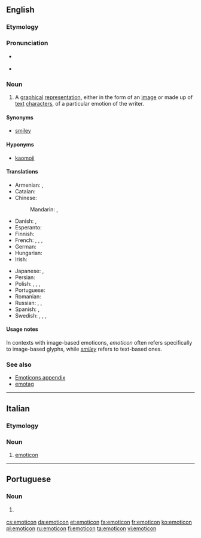 ==English==
{{wikipedia}}

===Etymology===
{{blend|emotion|icon|lang=en}}

===Pronunciation===
* {{a|Canada}} {{IPA|/əˈmoʊtəˌkɑn/|lang=en}}
* {{a|Received Pronunciation}} {{IPA|/ɪˈməʊtɪˌkɒn/|lang=en}}

===Noun===
{{en-noun}}

# A [[graphical]] [[representation]], either in the form of an [[image]] or made up of [[text]] [[character]]s, of a particular emotion of the writer.

====Synonyms====
* [[smiley]]

====Hyponyms====
* [[kaomoji]]

====Translations====
{{trans-top|representation of an emotion of the writer}}
* Armenian: {{t|hy|սմայլիկ|sc=Armn}}, {{t|hy|զմայլիկ|sc=Armn}}
* Catalan: {{t|ca|emoticona|f}}
* Chinese:
*: Mandarin: {{t|cmn|表情符號|sc=Hani}}, {{t|cmn|表情符号|tr=biǎoqíng fúhào|sc=Hani}}
* Danish: {{t+|da|emotikon|n}}, {{t|da|smiley|c}}
* Esperanto: {{t|eo|miensimbolo}}
* Finnish: {{t+|fi|hymiö}}
* French: {{t+|fr|binette|f}}, {{t+|fr|frimousse|f}}, {{t|fr|émoticone|m}}, {{t|fr|émoticône|m}}
* German: {{t+|de|Emoticon|n}}
* Hungarian: {{t+|hu|emotikon}}
* Irish: {{t|ga|straoiseog|f}}
{{trans-mid}}
* Japanese: {{t|ja|顔文字|tr=かおもじ, kaomoji|sc=Jpan}}, {{t|ja|絵文字|tr=えもじ, emoji|sc=Jpan}}
* Persian: {{t+|fa|شکلک|tr=šeklak|sc=fa-Arab}}
* Polish: {{t|pl|emotikona|f}}, {{t|pl|buźka|f}}, {{t+|pl|uśmieszek|m-in}}, {{t+|pl|emotikon|m-in}}
* Portuguese: {{t|pt|emoticon|m}}
* Romanian: {{t|ro|emoticon}}
* Russian: {{t+|ru|сма́йлик|m}}, {{t+|ru|эмотико́н|m}}, {{t|ru|смайл|m}}
* Spanish: {{t|es|emoticón|m}}, {{t+|es|emoticono|m}}
* Swedish: {{t+|sv|smilis|c}}, {{t|sv|smilgubbe|c}}, {{t|sv|smajlis|c}}, {{t|sv|emotikon|c}}
{{trans-bottom}}

====Usage notes====
In contexts with image-based emoticons, ''emoticon'' often refers specifically to image-based glyphs, while ''[[smiley]]'' refers to text-based ones.

===See also===
* [[Appendix:Emoticons|Emoticons appendix]]
* [[emotag]]

----

==Italian==

===Etymology===
{{etyl|en|it}}

===Noun===
{{head|it|noun|g=m|invariable}}

# [[#English|emoticon]]

----

==Portuguese==

===Noun===
{{pt-noun|m|s}}

# {{l/en|emoticon}} {{gloss|simple drawing using text characters}}

[[cs:emoticon]]
[[da:emoticon]]
[[et:emoticon]]
[[fa:emoticon]]
[[fr:emoticon]]
[[ko:emoticon]]
[[pl:emoticon]]
[[ru:emoticon]]
[[fi:emoticon]]
[[ta:emoticon]]
[[vi:emoticon]]